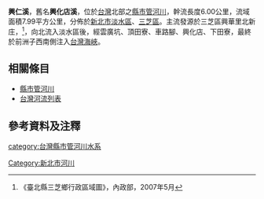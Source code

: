 {{河流|興仁溪||6.00|－|－|7.99|北新庄|[[台灣海峽|台灣海峽]]|[[台灣|台灣]]|}}
'''興仁溪'''，舊名'''興化店溪'''，位於[[台灣|台灣]]北部之[[縣市管河川|縣市管河川]]，幹流長度6.00公里，流域面積7.99平方公里，分佈於[[新北市|新北市]][[淡水區|淡水區]]、[[三芝區|三芝區]]。主流發源於三芝區興華里北新庄，<ref>《臺北縣三芝鄉行政區域圖》，內政部，2007年5月</ref>，向北流入淡水區後，經雲廣坑、頂田寮、車路腳、興化店、下田寮，最終於前洲子西南側注入[[台灣海峽|台灣海峽]]。

==相關條目==
*[[縣市管河川|縣市管河川]]
*[[台灣河流列表|台灣河流列表]]

==參考資料及注釋==
<div class="references-small">
<references />
</div>

{{台灣河流}}
[[category:台灣縣市管河川水系|category:台灣縣市管河川水系]]
[[Category:新北市河川|Category:新北市河川]]